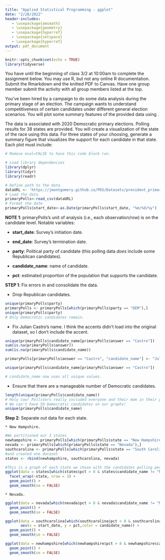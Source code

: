 ```yaml
---
title: "Applied Statistical Programming - ggplot"
date: "2/28/2022"
header-includes:
   - \usepackage{amsmath}
   - \usepackage{geometry}
   - \usepackage{hyperref}
   - \usepackage{setspace}
   - \usepackage{hyperref}
output: pdf_document
---
```


```r
knitr::opts_chunk$set(echo = TRUE)
library(tidyverse)
```

\textbf{Write the R code to answer the following questions. Write the code, and then show what the computer returns when that code is run. Thoroughly comment your solutions.}

You have until the beginning of class 3/2 at 10:00am to complete the assignment below. You may use R, but not any online R documentation. Submit the Rmarkdown and the knitted PDF to Canvas. Have one group member submit the activity with all group members listed at the top.

\section*{Figuring out the Competition}

You've been hired by a campaign to do some data analysis during the primary stage of an election. The campaign wants to understand competitiveness of certain candidates under different general election scenarios. You will plot some summary features of the provided \texttt{primaryPolls} data using \texttt{ggplot()}.


The data is associated with 2020 Democratic primary elections. Polling results for 38 states are provided. You will create a visualization of the state of the race using this data. For three states of your choosing, generate a summary figure that visualizes the support for each candidate in that state. Each plot must include:
\begin{itemize}
   \item a title,
   \item a subtitle,
   \item labeled axes,
   \item a legend for the candidates, and
   \item a source attribution to the GitHub URL for the data.
\end{itemize}


```r
# Remove eval=FALSE to have this code block run.

# Load library dependencies
library(dplyr)
library(tidyr)
library(readr)

# Define path to the data
dataURL <- 'https://jmontgomery.github.io/PDS/Datasets/president_primary_polls_feb2020.csv'
# Load the data
primaryPolls<-read_csv(dataURL)
# Format the date
primaryPolls$start_date<-as.Date(primaryPolls$start_date, "%m/%d/%y")
```

**NOTE 1**: primaryPolls's unit of analysis (i.e., each observation/row) is on the candidate level. Notable variables:

  * **start_date**: Survey's initiation date.
  
  * **end_date**: Survey's termination date.
  
  * **party**: Political party of candidate (this polling data *does* include some Republican candidates).
  
  * **candidate_name**: name of candidate.
  
  * **pct**: estimated proportion of the population that supports the candidate.

**STEP 1**: Fix errors in and consolidate the data. 

  * Drop Republican candidates.

```r
unique(primaryPolls$party)
primaryPolls <- primaryPolls[which(primaryPolls$party == "DEM"),]
unique(primaryPolls$party)
# Only Democratic candidates remain.
```

  * Fix Julian Castro's name. I think the accents didn't load into the original dataset, so I don't include the accent.
```r
unique(primaryPolls$candidate_name[primaryPolls$answer == "Castro"])
sum(is.na(primaryPolls$answer))
sum(is.na(primaryPolls$candidate_name))

primaryPolls[primaryPolls$answer == "Castro", "candidate_name"] <- "Julian Castro"

unique(primaryPolls$candidate_name[primaryPolls$answer == "Castro"])

# candidate_name now uses all unique values.
```

  * Ensure that there are a manageable number of Democratic candidates.
```r
length(unique(primaryPolls$candidate_name))
# Holy cow! Pollsters really included everyone and their mom in their polls, didn't they?
# We can't have 59 Democratic candidates on our graphs!
unique(primaryPolls$candidate_name)
```


**Step 2**: Separate out data for each state.
  
    * New Hampshire.
```r
#We partitioned our 3 states 
newhampshire <- primaryPolls[which(primaryPolls$state == "New Hampshire"),]
nevada <- primaryPolls[which(primaryPolls$state == "Nevada"),]
southcarolina <- primaryPolls[which(primaryPolls$state == "South Carolina"),]
#and created one dataset
states <- rbind(newhampshire, southcarolina, nevada)

#This is a graph of each state we chose with the candidates polling percentage over time. We identified canddidates above 8 percent and left out Michelle Obama because she only had one poll at this threshold back in October. 
ggplot(data = states[which(states$pct > 8 & states$candidate_name != "Michelle Obama"),], aes(x = start_date, y = pct,color = candidate_name)) +
  facet_wrap(~state, nrow = 3) +
  geom_point() +
  geom_smooth(se = FALSE)
```


    * Nevada.
```r
ggplot(data = nevada[which(nevada$pct > 8 & nevada$candidate_name != "Michelle Obama"),], aes(x = start_date, y = pct,color = candidate_name)) +
  geom_point() +
  geom_smooth(se = FALSE)

ggplot(data = southcarolina[which(southcarolina$pct > 8 & southcarolina$candidate_name != "Michelle Obama"),], 
       aes(x = start_date, y = pct,color = candidate_name)) +
  geom_point() +
  geom_smooth(se = FALSE)

ggplot(data = newhampshire[which(newhampshire$pct > 8 & newhampshire$candidate_name != "Michelle Obama"),], aes(x = start_date, y = pct,color = candidate_name)) +
  geom_point() +
  geom_smooth(se = FALSE)
```






